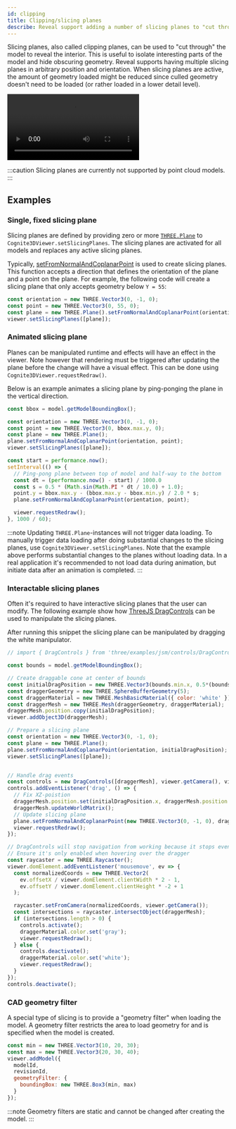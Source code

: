 ```yaml
---
id: clipping
title: Clipping/slicing planes
describe: Reveal support adding a number of slicing planes to "cut through" the models.
---
```



Slicing planes, also called clipping planes, can be used to "cut through" the model to reveal the interior. This is
useful to isolate interesting parts of the model and hide obscuring geometry. Reveal supports having multiple slicing planes
in arbitrary position and orientation. When slicing planes are active,
the amount of geometry loaded might be reduced since culled geometry doesn't need
to be loaded (or rather loaded in a lower detail level).

<video preload="auto" autoPlay="autoplay" loop controls>
  <source src={useBaseUrl('/img/cad-clipping.webm')} />
</video>

:::caution
Slicing planes are currently not supported by point cloud models.
:::

## Examples

<DemoWrapper name="Cognite3DViewerDemo" />

### Single, fixed slicing plane

Slicing planes are defined by providing zero or more [`THREE.Plane`](https://threejs.org/docs/#api/en/math/Plane)
to `Cognite3DViewer.setSlicingPlanes`. The slicing planes are activated for all models and
replaces any active slicing planes.

Typically, [setFromNormalAndCoplanarPoint](https://threejs.org/docs/#api/en/math/Plane.setFromNormalAndCoplanarPoint)
is used to create slicing planes. This function accepts a direction that defines the orientation of
the plane and a point on the plane. For example, the following
code will create a slicing plane that only accepts geometry below `Y = 55`:

```jsx runnable-2x
const orientation = new THREE.Vector3(0, -1, 0);
const point = new THREE.Vector3(0, 55, 0);
const plane = new THREE.Plane().setFromNormalAndCoplanarPoint(orientation, point);
viewer.setSlicingPlanes([plane]);
```

### Animated slicing plane

Planes can be manipulated runtime and effects will have an effect in the viewer. Note however that rendering must be
triggered after updating the plane before the change will have a visual effect. This can be done using
`Cognite3DViewer.requestRedraw()`.

Below is an example animates a slicing plane by ping-ponging the plane in the vertical direction.

```js runnable-2x
const bbox = model.getModelBoundingBox();

const orientation = new THREE.Vector3(0, -1, 0);
const point = new THREE.Vector3(0, bbox.max.y, 0);
const plane = new THREE.Plane();
plane.setFromNormalAndCoplanarPoint(orientation, point);
viewer.setSlicingPlanes([plane]);

const start = performance.now();
setInterval(() => {
  // Ping-pong plane between top of model and half-way to the bottom
  const dt = (performance.now() - start) / 1000.0
  const s = 0.5 * (Math.sin(Math.PI * dt / 10.0) + 1.0);
  point.y = bbox.max.y - (bbox.max.y - bbox.min.y) / 2.0 * s;
  plane.setFromNormalAndCoplanarPoint(orientation, point);

  viewer.requestRedraw();
}, 1000 / 60);
```

:::note
Updating `THREE.Plane`-instances will not trigger data loading. To manually trigger data loading after doing
substantial changes to the slicing planes, use `Cognite3DViewer.setSlicingPlanes`. Note that the example
above performs substantial changes to the planes without loading data. In a real application it's recommended
to not load data during animation, but initiate data after an animation is completed.
:::

### Interactable slicing planes

Often it's required to have interactive slicing planes that the user can modify. The following example
show how [ThreeJS DragControls](https://threejs.org/docs/#examples/en/controls/DragControls) can be used
to manipulate the slicing planes.

After running this snippet the slicing plane can be manipulated by dragging the white manipulator.

```js runnable-2x
// import { DragControls } from 'three/examples/jsm/controls/DragControls';

const bounds = model.getModelBoundingBox();

// Create draggable cone at center of bounds
const initialDragPosition = new THREE.Vector3(bounds.min.x, 0.5*(bounds.max.y + bounds.min.y), bounds.min.z);
const draggerGeometry = new THREE.SphereBufferGeometry(5);
const draggerMaterial = new THREE.MeshBasicMaterial({ color: 'white' });
const draggerMesh = new THREE.Mesh(draggerGeometry, draggerMaterial);
draggerMesh.position.copy(initialDragPosition);
viewer.addObject3D(draggerMesh);

// Prepare a slicing plane
const orientation = new THREE.Vector3(0, -1, 0);
const plane = new THREE.Plane();
plane.setFromNormalAndCoplanarPoint(orientation, initialDragPosition);
viewer.setSlicingPlanes([plane]);


// Handle drag events
const controls = new DragControls([draggerMesh], viewer.getCamera(), viewer.domElement);
controls.addEventListener('drag', () => {
  // Fix XZ-poistion
  draggerMesh.position.set(initialDragPosition.x, draggerMesh.position.y, initialDragPosition.z);
  draggerMesh.updateWorldMatrix();
  // Update slicing plane
  plane.setFromNormalAndCoplanarPoint(new THREE.Vector3(0, -1, 0), draggerMesh.position);
  viewer.requestRedraw();
});

// DragControls will stop navigation from working because it stops events
// Ensure it's only enabled when hovering over the dragger
const raycaster = new THREE.Raycaster();
viewer.domElement.addEventListener('mousemove', ev => {
  const normalizedCoords = new THREE.Vector2(
    ev.offsetX / viewer.domElement.clientWidth * 2 - 1,
    ev.offsetY / viewer.domElement.clientHeight * -2 + 1
  );

  raycaster.setFromCamera(normalizedCoords, viewer.getCamera());
  const intersections = raycaster.intersectObject(draggerMesh);
  if (intersections.length > 0) {
    controls.activate();
    draggerMaterial.color.set('gray');
    viewer.requestRedraw();
  } else {
    controls.deactivate();
    draggerMaterial.color.set('white');
    viewer.requestRedraw();
  }
});
controls.deactivate();
```

### CAD geometry filter

A special type of slicing is to provide a "geometry filter" when loading the model. A geometry filter restricts the
area to load geometry for and is specified when the model is created.

```js
const min = new THREE.Vector3(10, 20, 30);
const max = new THREE.Vector3(20, 30, 40);
viewer.addModel({
  modelId,
  revisionId,
  geometryFilter: {
    boundingBox: new THREE.Box3(min, max)
  }
});
```

:::note
Geometry filters are static and cannot be changed after creating the model.
:::
